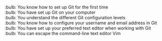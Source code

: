 :bulb: You know how to set up Git for the first time<br>\newline{}
:bulb: You have set up Git on your computer<br>\newline{}
:bulb: You understand the different Git configuration levels<br>\newline{}
:bulb: You know how to configure your username and email address in Git<br>\newline{}
:bulb: You have set up your preferred text editor when working with Git<br>\newline{}
:bulb: You can escape the command-line text editor Vim
